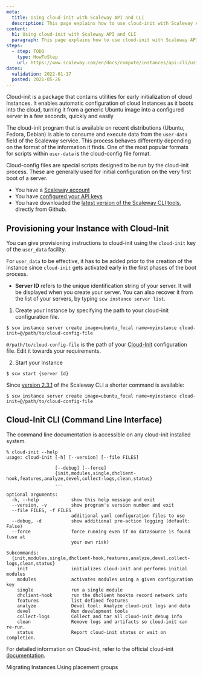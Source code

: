 ```yaml
---
meta:
  title: Using cloud-init with Scaleway API and CLI
  description: This page explains how to use cloud-init with Scaleway API
content:
  h1: Using cloud-init with Scaleway API and CLI
  paragraph: This page explains how to use cloud-init with Scaleway API
steps:
  - step: TODO
    type: HowToStep
    url: https://www.scaleway.com/en/docs/compute/instances/api-cli/using-cloud-init
dates:
  validation: 2022-01-17
  posted: 2021-05-26
---
```


Cloud-init is a package that contains utilities for early initialization of cloud Instances. It enables automatic configuration of cloud Instances as it boots into the cloud, turning it from a generic Ubuntu image into a configured server in a few seconds, quickly and easily

The cloud-init program that is available on recent distributions (Ubuntu, Fedora, Debian) is able to consume and execute data from the `user-data` field of the Scaleway service. This process behaves differently depending on the format of the information it finds. One of the most popular formats for scripts within `user-data` is the cloud-config file format.

Cloud-config files are special scripts designed to be run by the cloud-init process. These are generally used for initial configuration on the very first boot of a server.

<Message type="requirement">

  - You have a [Scaleway account](/console/my-account/how-to/create-an-account/)   
  - You have [configured your API keys](/console/my-project/how-to/generate-api-key/)
  - You have downloaded the [latest version of the Scaleway CLI tools](https://github.com/scaleway/scaleway-cli), directly from Github.

</Message>

## Provisioning your Instance with Cloud-Init

You can give provisioning instructions to cloud-init using the `cloud-init` key of the `user_data` facility.

For `user_data` to be effective, it has to be added prior to the creation of the instance since `cloud-init` gets activated early in the first phases of the boot process.

* **Server ID** refers to the unique identification string of your server. It will be displayed when you create your server. You can also recover it from the list of your servers, by typing `scw instance server list`.

1. Create your Instance by specifying the path to your cloud-init configuration file.
  ```
  $ scw instance server create image=ubuntu_focal name=myinstance cloud-init=@/path/to/cloud-config-file
  ```
  <Message type="note">

  `@/path/to/cloud-config-file` is the path of your [Cloud-Init](/compute/instances/how-to/use-boot-modes/#how-to-use-cloud-init) configuration file. Edit it towards your requirements.

  </Message>

2. Start your Instance
  ```
  $ scw start {server Id}
  ```

  Since [version 2.3.1](https://github.com/scaleway/scaleway-cli/releases/tag/v2.3.1) of the Scaleway CLI a shorter command is available:

  ```
  $ scw instance server create image=ubuntu_focal name=myinstance cloud-init=@/path/to/cloud-config-file
  ```

## Cloud-Init CLI (Command Line Interface)

The command line documentation is accessible on any cloud-init installed system.

  ````
  % cloud-init --help
  usage: cloud-init [-h] [--version] [--file FILES]

                    [--debug] [--force]
                    {init,modules,single,dhclient-hook,features,analyze,devel,collect-logs,clean,status}
                    ...

  optional arguments:
    -h, --help            show this help message and exit
    --version, -v         show program's version number and exit
    --file FILES, -f FILES
                          additional yaml configuration files to use
    --debug, -d           show additional pre-action logging (default: False)
    --force               force running even if no datasource is found (use at
                          your own risk)

  Subcommands:
    {init,modules,single,dhclient-hook,features,analyze,devel,collect-logs,clean,status}
      init                initializes cloud-init and performs initial modules
      modules             activates modules using a given configuration key
      single              run a single module
      dhclient-hook       run the dhclient hookto record network info
      features            list defined features
      analyze             Devel tool: Analyze cloud-init logs and data
      devel               Run development tools
      collect-logs        Collect and tar all cloud-init debug info
      clean               Remove logs and artifacts so cloud-init can re-run.
      status              Report cloud-init status or wait on completion.

  ````

For detailed information on Cloud-init, refer to the official cloud-init [documentation](http://cloudinit.readthedocs.io/en/latest/index.html).

<Navigation>
  <PreviousButton to="/compute/instances/api-cli/migrating-instances/">Migrating Instances</PreviousButton>
  <NextButton to="/compute/instances/api-cli/using-placement-groups/">Using placement groups</NextButton>
</Navigation>
